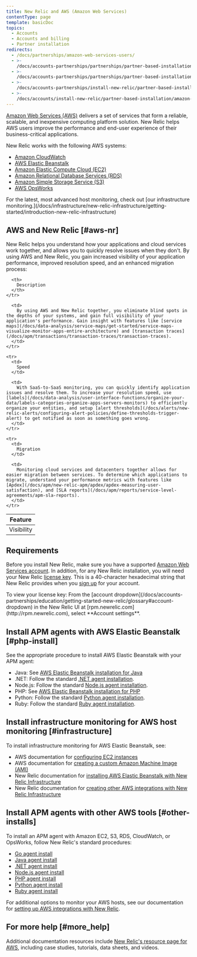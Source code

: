 ```yaml
---
title: New Relic and AWS (Amazon Web Services)
contentType: page
template: basicDoc
topics:
  - Accounts
  - Accounts and billing
  - Partner installation
redirects:
  - /docs/partnerships/amazon-web-services-users/
  - >-
    /docs/accounts-partnerships/partnerships/partner-based-installation/amazon-web-services-aws-users-and/
  - >-
    /docs/accounts-partnerships/partnerships/partner-based-installation/amazon-web-services-aws-users/
  - >-
    /docs/accounts-partnerships/install-new-relic/partner-based-installation/amazon-web-services-aws-users/
  - >-
    /docs/accounts/install-new-relic/partner-based-installation/amazon-web-services-aws-users/
---
```


[Amazon Web Services (AWS)](http://aws.amazon.com/ "Link opens in a new window") delivers a set of services that form a reliable, scalable, and inexpensive computing platform solution. New Relic helps AWS users improve the performance and end-user experience of their business-critical applications.

New Relic works with the following AWS systems:

* [Amazon CloudWatch](https://aws.amazon.com/cloudwatch/)
* [AWS Elastic Beanstalk](https://aws.amazon.com/elasticbeanstalk)
* [Amazon Elastic Compute Cloud (EC2)](https://aws.amazon.com/ec2/)
* [Amazon Relational Database Services (RDS)](https://aws.amazon.com/rds/)
* [Amazon Simple Storage Service (S3)](https://aws.amazon.com/s3/)
* [AWS OpsWorks](https://aws.amazon.com/opsworks)

<Callout variant="tip">
  For the latest, most advanced host monitoring, check out [our infrastructure monitoring.](/docs/infrastructure/new-relic-infrastructure/getting-started/introduction-new-relic-infrastructure)
</Callout>

## AWS and New Relic [#aws-nr]

New Relic helps you understand how your applications and cloud services work together, and allows you to quickly resolve issues when they don't. By using AWS and New Relic, you gain increased visibility of your application performance, improved resolution speed, and an enhanced migration process:

<Table>
  <thead>
    <tr>
      <th style={{ width: "150px" }}>
        Feature
      </th>

      <th>
        Description
      </th>
    </tr>
  </thead>

  <tbody>
    <tr>
      <td>
        Visibility
      </td>

      <td>
        By using AWS and New Relic together, you eliminate blind spots in the depths of your systems, and gain full visibility of your application's performance. Gain insight with features like [service maps](/docs/data-analysis/service-maps/get-started/service-maps-visualize-monitor-apps-entire-architecture) and [transaction traces](/docs/apm/transactions/transaction-traces/transaction-traces).
      </td>
    </tr>

    <tr>
      <td>
        Speed
      </td>

      <td>
        With SaaS-to-SaaS monitoring, you can quickly identify application issues and resolve them. To increase your resolution speed, use [labels](/docs/data-analysis/user-interface-functions/organize-your-data/labels-categories-organize-apps-servers-monitors) to efficiently organize your entities, and setup [alert thresholds](/docs/alerts/new-relic-alerts/configuring-alert-policies/define-thresholds-trigger-alert) to get notified as soon as something goes wrong.
      </td>
    </tr>

    <tr>
      <td>
        Migration
      </td>

      <td>
        Monitoring cloud services and datacenters together allows for easier migration between services. To determine which applications to migrate, understand your performance metrics with features like [Apdex](/docs/apm/new-relic-apm/apdex/apdex-measuring-user-satisfaction), and [SLA reports](/docs/apm/reports/service-level-agreements/apm-sla-reports).
      </td>
    </tr>
  </tbody>
</Table>

## Requirements

Before you install New Relic, make sure you have a supported [Amazon Web Services account](http://aws.amazon.com/elasticbeanstalk/ "Link opens in a new window"). In addition, for any New Relic installation, you will need your New Relic [license key](/docs/accounts-partnerships/accounts/account-setup/license-key). This is a 40-character hexadecimal string that New Relic provides when you [sign up](http://newrelic.com/signup "Link opens in a new window") for your account.

<Callout variant="tip">
  To view your license key: From the [account dropdown](/docs/accounts-partnerships/education/getting-started-new-relic/glossary#account-dropdown) in the New Relic UI at [rpm.newrelic.com](http://rpm.newrelic.com), select **Account settings**.
</Callout>

## Install APM agents with AWS Elastic Beanstalk [#php-install]

See the appropriate procedure to install AWS Elastic Beanstalk with your APM agent:

* Java: See [AWS Elastic Beanstalk installation for Java](/docs/agents/java-agent/frameworks/aws-elastic-beanstalk-installation-java)
* .NET: Follow the standard [.NET agent installation](/docs/agents/net-agent/installation-configuration/installing-net-agent).
* Node.js: Follow the standard [Node.js agent installation](/docs/agents/nodejs-agent/installation-configuration/installing-maintaining-nodejs).
* PHP: See [AWS Elastic Beanstalk installation for PHP](/docs/agents/php-agent/frameworks-libraries/aws-elastic-beanstalk-installation-php)
* Python: Follow the standard [Python agent installation](/docs/agents/python-agent/installation-configuration/python-agent-installation).
* Ruby: Follow the standard [Ruby agent installation](/docs/agents/ruby-agent/installation-configuration/ruby-agent-installation).

## Install infrastructure monitoring for AWS host monitoring [#infrastructure]

To install infrastructure monitoring for AWS Elastic Beanstalk, see:

* AWS documentation for [configuring EC2 instances](http://docs.aws.amazon.com/elasticbeanstalk/latest/dg/using-features.managing.ec2.html)
* AWS documentation for [creating a custom Amazon Machine Image (AMI)](http://docs.aws.amazon.com/elasticbeanstalk/latest/dg/using-features.customenv.html)
* New Relic documentation for [installing AWS Elastic Beanstalk with New Relic Infrastructure](/docs/infrastructure/amazon-integrations/amazon-integrations/install-aws-elastic-beanstalk-new-relic-infrastructure)
* New Relic documentation for [creating other AWS integrations with New Relic Infrastructure](/docs/infrastructure/infrastructure-integrations/getting-started/connect-aws-integrations-infrastructure)

## Install APM agents with other AWS tools [#other-installs]

To install an APM agent with Amazon EC2, S3, RDS, CloudWatch, or OpsWorks, follow New Relic's standard procedures:

* [Go agent install](/docs/agents/go-agent/installation/install-new-relic-go)
* [Java agent install](/docs/agents/java-agent/installation/java-agent-self-installer)
* [.NET agent install](/docs/agents/net-agent/installation-configuration/installing-net-agent)
* [Node.js agent install](/docs/agents/nodejs-agent/installation-configuration/installing-maintaining-nodejs)
* [PHP agent install](/docs/agents/php-agent/installation/php-agent-installation-overview)
* [Python agent install](/docs/agents/python-agent/installation-configuration/python-agent-installation)
* [Ruby agent install](/docs/agents/ruby-agent/installation-configuration/ruby-agent-installation)

For additional options to monitor your AWS hosts, see our documentation for [setting up AWS integrations with New Relic](/docs/infrastructure/infrastructure-integrations/getting-started/connect-aws-integrations-infrastructure).

## For more help [#more_help]

Additional documentation resources include [New Relic's resource page for AWS](http://newrelic.com/aws), including case studies, tutorials, data sheets, and videos.
